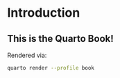 # Introduction {.unnumbered}

## This is the Quarto Book!

Rendered via:

```sh
quarto render --profile book
```

